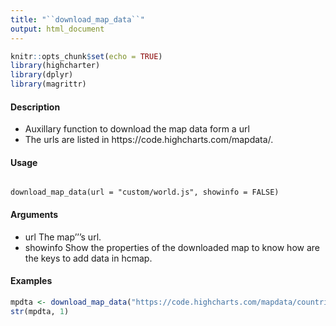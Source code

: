 ---
title: "``download_map_data``"
output: html_document
---

```{r setup, include=FALSE}
knitr::opts_chunk$set(echo = TRUE)
library(highcharter)
library(dplyr)
library(magrittr)
```


#### Description 
* Auxillary function to download the map data form a url 
* The urls are listed in https://code.highcharts.com/mapdata/.

#### Usage
<pre><code>
download_map_data(url = "custom/world.js", showinfo = FALSE)
</code></pre>

#### Arguments 
* url The map'’'s url.
* showinfo Show the properties of the downloaded map to know how are the keys to add data in hcmap.

#### Examples
```{r}
mpdta <- download_map_data("https://code.highcharts.com/mapdata/countries/us/us-ca-all.js")
str(mpdta, 1)
```